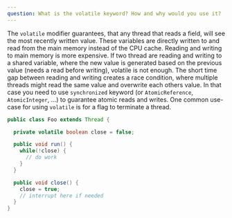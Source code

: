 ```yaml
---
question: What is the volatile keyword? How and why would you use it?
---
```


The `volatile` modifier guarantees, that any thread that reads a field, will see
the most recently written value. These variables are directly written to and
read from the main memory instead of the CPU cache. Reading and writing to main
memory is more expensive. If two thread are reading and writing to a shared
variable, where the new value is generated based on the previous value (needs a
read before writing), volatile is not enough. The short time gap between reading
and writing creates a race condition, where multiple threads might read the same
value and overwrite each others value. In that case you need to use
`synchronized` keyword (or `AtomicReference`, `AtomicInteger`, ...) to guarantee
atomic reads and writes. One common use-case for using `volatile` is for a flag
to terminate a thread.

```java
public class Foo extends Thread {

  private volatile boolean close = false;

  public void run() {
    while(!close) {
      // do work
    }
  }

  public void close() {
    close = true;
    // interrupt here if needed
  }
}
```
